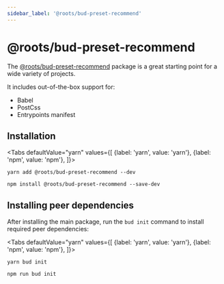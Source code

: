 ```yaml
---
sidebar_label: '@roots/bud-preset-recommend'
---
```



# @roots/bud-preset-recommend

The [@roots/bud-preset-recommend](/extensions/presets/bud-preset-recommend) package is a great starting point for a wide variety of projects.

It includes out-of-the-box support for:

- Babel
- PostCss
- Entrypoints manifest

## Installation

<Tabs
  defaultValue="yarn"
  values={[
    {label: 'yarn', value: 'yarn'},
    {label: 'npm', value: 'npm'},
  ]}>
  <TabItem value="yarn">

    yarn add @roots/bud-preset-recommend --dev

  </TabItem>
  <TabItem value="npm">

    npm install @roots/bud-preset-recommend --save-dev

  </TabItem>
</Tabs>

## Installing peer dependencies

After installing the main package, run the `bud init` command to install required peer dependencies:

<Tabs
  defaultValue="yarn"
  values={[
    {label: 'yarn', value: 'yarn'},
    {label: 'npm', value: 'npm'},
  ]}>
  <TabItem value="yarn">

    yarn bud init

  </TabItem>
  <TabItem value="npm">

    npm run bud init

  </TabItem>
</Tabs>
